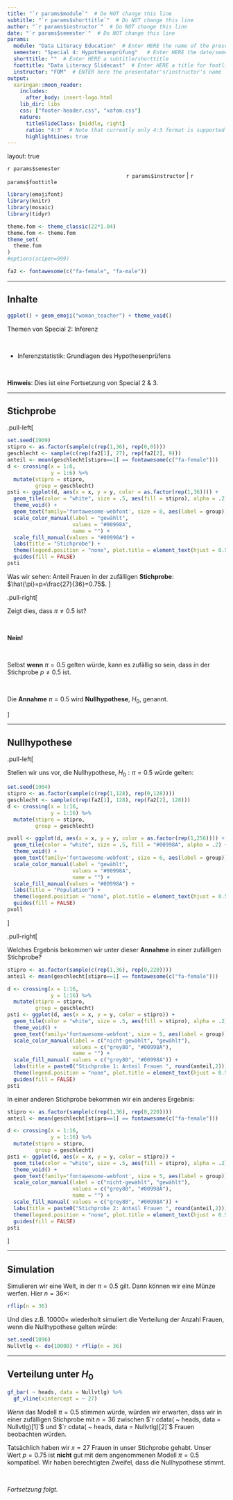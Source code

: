 ```yaml
---
title: "`r params$module`"  # Do NOT change this line
subtitle: "`r params$shorttitle`"  # Do NOT change this line
author: "`r params$instructor`"  # Do NOT change this line
date: "`r params$semester`"  # Do NOT change this line
params:
  module: "Data Literacy Education"  # Enter HERE the name of the presentation/course/module
  semester: "Special 4: Hypothesenprüfung"   # Enter HERE the date/semester/term
  shorttitle: ""  # Enter HERE a subtitle/shorttitle
  foottitle: "Data Literacy Slidecast"  # Enter HERE a title for footline
  instructor: "FOM"  # ENTER here the presentator's/instructor's name
output:
  xaringan::moon_reader:
    includes:
      after_body: insert-logo.html
    lib_dir: libs
    css: ["footer-header.css", "xafom.css"]
    nature:
      titleSlideClass: [middle, right]
      ratio: "4:3"  # Note that currently only 4:3 format is supported
      highlightLines: true
---
```



layout: true
  
<div class="my-header"></div>

<!-- the following lines define the header and the footer line: -->
<div class="my-footer"><span>`r params$semester`    
&emsp;&emsp;&emsp;&emsp;&emsp;&emsp;
&emsp;&emsp;&emsp;&emsp;&emsp;&emsp;&emsp;&emsp;&emsp;&emsp;&emsp;&emsp;&emsp;
`r params$instructor` | `r params$foottitle` </span></div> 

<div class="footer-line"></div>



```r
library(emojifont)
library(knitr)
library(mosaic)
library(tidyr)

theme.fom <- theme_classic(22*1.04)
theme.fom <- theme.fom
theme_set(
  theme.fom  
)
#options(scipen=999)

fa2 <- fontawesome(c("fa-female", "fa-male"))

```

---

## Inhalte

```r
ggplot() + geom_emoji("woman_teacher") + theme_void()
```


Themen von Special 2: Inferenz

<br>


- Inferenzstatistik: Grundlagen des Hypothesenprüfens


<br>

**Hinweis**: Dies ist eine Fortsetzung von Special 2 & 3.

---

## Stichprobe


.pull-left[
```r
set.seed(1909)
stipro <- as.factor(sample(c(rep(1,36), rep(0,0))))
geschlecht <- sample(c(rep(fa2[1], 27), rep(fa2[2], 9)))
anteil <- mean(geschlecht[stipro==1] == fontawesome(c("fa-female")))
d <- crossing(x = 1:6,
              y = 1:6) %>%
  mutate(stipro = stipro,
         group = geschlecht)
psti <- ggplot(d, aes(x = x, y = y, color = as.factor(rep(1,36)))) +
  geom_tile(color = "white", size = .5, aes(fill = stipro), alpha = .2) +
  theme_void() +
  geom_text(family='fontawesome-webfont', size = 8, aes(label = group)) +
  scale_color_manual(label = "gewählt",
                     values = "#00998A",
                     name = "") +
  scale_fill_manual(values = "#00998A") +
  labs(title = "Stichprobe") +
  theme(legend.position = "none", plot.title = element_text(hjust = 0.5)) +
  guides(fill = FALSE) 
psti
```

Was wir sehen: Anteil Frauen in der zufälligen **Stichprobe**: $\hat{\pi}=p=\frac{27}{36}=0.75$.
]

.pull-right[

Zeigt dies, dass $\pi \neq 0.5$ ist?

<br>

**Nein!**

<br>

Selbst **wenn** $\pi=0.5$ gelten würde, kann es zufällig so sein, dass in der Stichprobe $p \neq 0.5$ ist.

<br>

Die **Annahme** $\pi=0.5$ wird **Nullhypothese**, $H_0$, genannt.

]



---


## Nullhypothese



.pull-left[

Stellen wir uns vor, die Nullhypothese, $H_0: \pi=0.5$ würde gelten:

```r
set.seed(1904)
stipro <- as.factor(sample(c(rep(1,128), rep(0,128))))
geschlecht <- sample(c(rep(fa2[1], 128), rep(fa2[2], 128)))
d <- crossing(x = 1:16,
              y = 1:16) %>%
  mutate(stipro = stipro,
         group = geschlecht)

pvoll <- ggplot(d, aes(x = x, y = y, color = as.factor(rep(1,256)))) +
  geom_tile(color = "white", size = .5, fill = "#00998A", alpha = .2) +
  theme_void() +
  geom_text(family='fontawesome-webfont', size = 6, aes(label = group)) +
  scale_color_manual(label = "gewählt",
                     values = "#00998A",
                     name = "") +
  scale_fill_manual(values = "#00998A") +
  labs(title = "Population") +
  theme(legend.position = "none", plot.title = element_text(hjust = 0.5)) +
  guides(fill = FALSE)
pvoll
```
]

.pull-right[

Welches Ergebnis bekommen wir unter dieser **Annahme** in einer zufälligen Stichprobe?

```r
stipro <- as.factor(sample(c(rep(1,36), rep(0,220))))
anteil <- mean(geschlecht[stipro==1] == fontawesome(c("fa-female")))

d <- crossing(x = 1:16,
              y = 1:16) %>%
  mutate(stipro = stipro,
         group = geschlecht)
psti <- ggplot(d, aes(x = x, y = y, color = stipro)) +
  geom_tile(color = "white", size = .5, aes(fill = stipro), alpha = .2) +
  theme_void() +
  geom_text(family='fontawesome-webfont', size = 5, aes(label = group)) +
  scale_color_manual(label = c("nicht-gewählt", "gewählt"),
                     values = c("grey80", "#00998A"),
                     name = "") +
  scale_fill_manual( values = c("grey80", "#00998A")) +
  labs(title = paste0("Stichprobe 1: Anteil Frauen ", round(anteil,2))) +
  theme(legend.position = "none", plot.title = element_text(hjust = 0.5)) +
  guides(fill = FALSE) 
psti
```

In einer anderen Stichprobe bekommen wir ein anderes Ergebnis:

```r
stipro <- as.factor(sample(c(rep(1,36), rep(0,220))))
anteil <- mean(geschlecht[stipro==1] == fontawesome(c("fa-female")))

d <- crossing(x = 1:16,
              y = 1:16) %>%
  mutate(stipro = stipro,
         group = geschlecht)
psti <- ggplot(d, aes(x = x, y = y, color = stipro)) +
  geom_tile(color = "white", size = .5, aes(fill = stipro), alpha = .2) +
  theme_void() +
  geom_text(family='fontawesome-webfont', size = 5, aes(label = group)) +
  scale_color_manual(label = c("nicht-gewählt", "gewählt"),
                     values = c("grey80", "#00998A"),
                     name = "") +
  scale_fill_manual( values = c("grey80", "#00998A")) +
  labs(title = paste0("Stichprobe 2: Anteil Frauen ", round(anteil,2))) +
  theme(legend.position = "none", plot.title = element_text(hjust = 0.5)) +
  guides(fill = FALSE) 
psti
```
]

---

## Simulation

Simulieren wir eine Welt, in der $\pi=0.5$ gilt. Dann können wir eine Münze werfen. Hier $n=36\times$:

```r
rflip(n = 36)
```

Und dies z.B. $10000\times$ wiederholt simuliert die Verteilung der Anzahl Frauen, wenn die Nullhypothese gelten würde:

```r
set.seed(1896)
Nullvtlg <- do(10000) * rflip(n = 36)
```

---

## Verteilung unter $H_0$

```r
gf_bar( ~ heads, data = Nullvtlg) %>%
  gf_vline(xintercept = ~ 27)
```

*Wenn* das Modell $\pi=0.5$ stimmen würde, würden wir erwarten, dass wir in einer zufälligen Stichprobe mit $n=36$ zwischen $`r cdata( ~ heads, data = Nullvtlg)[1]`$ und $`r cdata( ~ heads, data = Nullvtlg)[2]`$ Frauen beobachten würden.

Tatsächlich haben wir $x=27$ Frauen in unser Stichprobe gehabt. Unser Wert $p=0.75$ ist **nicht** gut mit dem angenommenen Modell $\pi=0.5$ kompatibel. Wir haben berechtigten Zweifel, dass die Nullhypothese stimmt.

<br>

*Fortsetzung folgt.*


